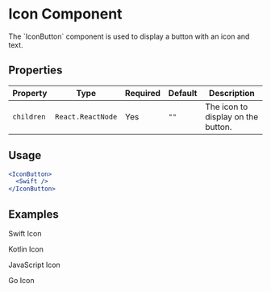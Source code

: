 
# Icon Component

<div className="component-guide text-white">
<p>The `IconButton` component is used to display a button with an icon and text.</p>

## Properties

| Property   | Type              | Required | Default | Description                        |
| ---------- | ----------------- | -------- | ------- | ---------------------------------- |
| `children` | `React.ReactNode` | Yes      | `""`    | The icon to display on the button. |

## Usage

```jsx title="Icon Button Component"
<IconButton>
  <Swift />
</IconButton>
```

## Examples

<p>Swift Icon</p>
<IconButton>
  <Swift />
</IconButton>

<p>Kotlin Icon</p>
<IconButton>
  <Kotlin />
</IconButton>

<p>JavaScript Icon</p>
<IconButton>
  <JSIcon />
</IconButton>

<p>Go Icon</p>
<IconButton>
  <GoIcon />
</IconButton>

</div>
